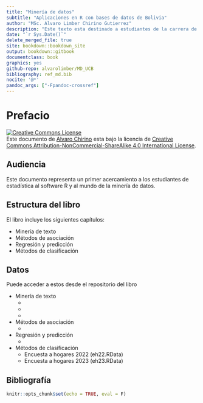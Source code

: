 ```yaml
--- 
title: "Minería de datos"
subtitle: "Aplicaciones en R con bases de datos de Bolivia"
author: "MSc. Alvaro Limber Chirino Gutierrez"
description: "Este texto esta destinado a estudiantes de la carrera de Economía e Inteligencia de Negocios de la Universidad Católica Boliviana"
date: "`r Sys.Date()`"
delete_merged_file: true
site: bookdown::bookdown_site
output: bookdown::gitbook
documentclass: book
graphics: yes
github-repo: alvarolimber/MD_UCB
bibliography: ref_md.bib
nocite: '@*'
pandoc_args: ["-Fpandoc-crossref"]
---
```

# Prefacio {-}

<a rel="license" href="http://creativecommons.org/licenses/by-nc-sa/4.0/"><img alt="Creative Commons License" style="border-width:0" src="https://i.creativecommons.org/l/by-nc-sa/4.0/88x31.png" /></a><br />Este documento de [Alvaro Chirino](https://twiiter/alvarochirinog) esta bajo la licencia de <a rel="license" href="http://creativecommons.org/licenses/by-nc-sa/4.0/">Creative Commons Attribution-NonCommercial-ShareAlike 4.0 International License</a>.

## Audiencia  {-}

Este documento representa un primer acercamiento a los estudiantes de estadística  al software R y al mundo de la minería de datos.

## Estructura del libro  {-}

El libro incluye los siguientes capítulos:

- Minería de texto 
- Métodos de asociación
- Regresión y predicción
- Métodos de clasificación

## Datos {-}

Puede acceder a estos desde el repositorio del libro

- Minería de texto 
  + 
  + 
  + 
- Métodos de asociación
  +
- Regresión y predicción
  + 
- Métodos de clasificación
  + Encuesta a hogares 2022 (eh22.RData)
  + Encuesta a hogares 2023 (eh23.RData)
  
## Bibliografía {-}

```r
knitr::opts_chunk$set(echo = TRUE, eval = F)
```